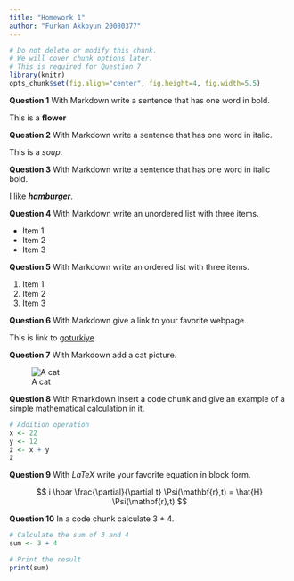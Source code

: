 ```yaml
---
title: "Homework 1"
author: "Furkan Akkoyun 20080377"
---
```


```r
# Do not delete or modify this chunk.
# We will cover chunk options later.
# This is required for Question 7
library(knitr)
opts_chunk$set(fig.align="center", fig.height=4, fig.width=5.5)
```

**Question 1** With Markdown write a sentence that has one word in bold.

This is a **flower**

**Question 2** With Markdown write a sentence that has one word in italic.

This is a _soup_.

**Question 3** With Markdown write a sentence that has one word in italic bold.

I like ***hamburger***.

**Question 4** With Markdown write an unordered list with three items.

- Item 1
- Item 2
- Item 3

**Question 5** With Markdown write an ordered list with three items.

1. Item 1
2. Item 2
3. Item 3

**Question 6** With Markdown give a link to your favorite webpage.

This is link to [goturkiye](https://goturkiye.com/?ysclid=lf9mgwu6ly665122744)

**Question 7** With Markdown add a cat picture.

![A cat](https://img4.goodfon.com/original/4752x3168/3/ac/dikaia-koshka-liubopytnaia-mordochka-vzgliad.jpg "A cat")


**Question 8** With Rmarkdown insert a code chunk and give an example of a simple mathematical calculation in it.

```r
# Addition operation
x <- 22
y <- 12
z <- x + y
z
```

**Question 9** With $LaTeX$ write your favorite equation in block form.

$$
i \hbar \frac{\partial}{\partial t} \Psi(\mathbf{r},t) = \hat{H} \Psi(\mathbf{r},t)
$$

**Question 10** In a code chunk calculate 3 + 4.

```r
# Calculate the sum of 3 and 4
sum <- 3 + 4

# Print the result
print(sum)
```

